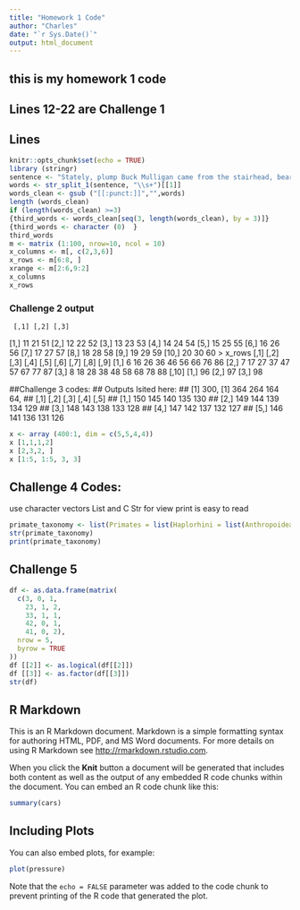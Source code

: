 ```yaml
---
title: "Homework 1 Code"
author: "Charles"
date: "`r Sys.Date()`"
output: html_document
---
```


## this is my homework 1 code
## Lines 12-22 are Challenge 1
## Lines 

```r
knitr::opts_chunk$set(echo = TRUE)
library (stringr)
sentence <- "Stately, plump Buck Mulligan came from the stairhead, bearing a bowl of lather on which a mirror and a razor lay crossed.”"
words <- str_split_1(sentence, "\\s+")[[1]]
words_clean <- gsub ("[[:punct:]]","",words)
length (words_clean)
if (length(words_clean) >=3)
{third_words <- words_clean[seq(3, length(words_clean), by = 3)]} 
{third_words <- character (0)  }
third_words
m <- matrix (1:100, nrow=10, ncol = 10)
x_columns <- m[, c(2,3,6)]
x_rows <- m[6:8, ]
xrange <- m[2:6,9:2]
x_columns
x_rows
```

### Challenge 2 output
     [,1] [,2] [,3]
 [1,]   11   21   51
 [2,]   12   22   52
 [3,]   13   23   53
 [4,]   14   24   54
 [5,]   15   25   55
 [6,]   16   26   56
 [7,]   17   27   57
 [8,]   18   28   58
 [9,]   19   29   59
[10,]   20   30   60
> x_rows
     [,1] [,2] [,3] [,4] [,5] [,6] [,7] [,8] [,9]
[1,]    6   16   26   36   46   56   66   76   86
[2,]    7   17   27   37   47   57   67   77   87
[3,]    8   18   28   38   48   58   68   78   88
     [,10]
[1,]    96
[2,]    97
[3,]    98

##Challenge 3 codes:
## Outputs lsited here:
## [1] 300, [1] 364 264 164  64,
## [,1] [,2] [,3] [,4] [,5]
## [1,]  150  145  140  135  130
## [2,]  149  144  139  134  129
## [3,]  148  143  138  133  128
## [4,]  147  142  137  132  127
## [5,]  146  141  136  131  126

```r
x <- array (400:1, dim = c(5,5,4,4))
x [1,1,1,2]
x [2,3,2, ]
x [1:5, 1:5, 3, 3]

```

## Challenge 4 Codes:
use character vectors
List and C
Str for view
print is easy to read
```r
primate_taxonomy <- list(Primates = list(Haplorhini = list(Anthropoidea = list(Platyrrhini = c("Cebidae", "Atelidae", "Pitheciidae"), Catarrhini = c("Cercopithecidae", "Hylobatidae", "Hominidae")), Tarsioidea = c("Tarsiidae")),Strepsirhini = list(Lorisoidea = c("Lorisidae", "Galagidae"),Lemuroidea = c("Cheirogaleidae", "Lepilemuridae", "Indriidae", "Lemuridae", "Daubentoniidae"))))
str(primate_taxonomy)
print(primate_taxonomy)
```
## Challenge 5 

```r
df <- as.data.frame(matrix(
  c(3, 0, 1, 
    23, 1, 2, 
    33, 1, 1, 
    42, 0, 1, 
    41, 0, 2), 
  nrow = 5, 
  byrow = TRUE
))
df [[2]] <- as.logical(df[[2]])
df [[3]] <- as.factor(df[[3]])
str(df)
```

## R Markdown

This is an R Markdown document. Markdown is a simple formatting syntax for authoring HTML, PDF, and MS Word documents. For more details on using R Markdown see <http://rmarkdown.rstudio.com>.

When you click the **Knit** button a document will be generated that includes both content as well as the output of any embedded R code chunks within the document. You can embed an R code chunk like this:

```r
summary(cars)
```

## Including Plots

You can also embed plots, for example:

```r
plot(pressure)
```

Note that the `echo = FALSE` parameter was added to the code chunk to prevent printing of the R code that generated the plot.
